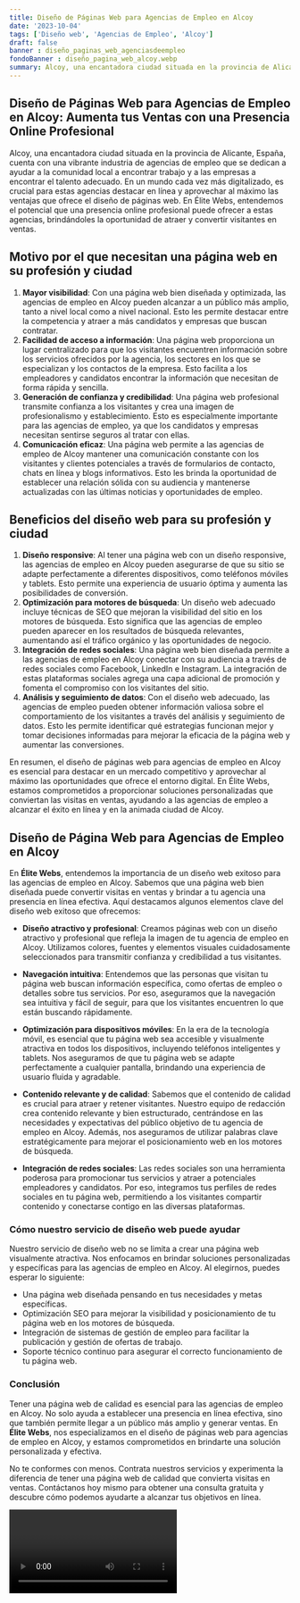 ```yaml
---
title: Diseño de Páginas Web para Agencias de Empleo en Alcoy
date: '2023-10-04'
tags: ['Diseño web', 'Agencias de Empleo', 'Alcoy']
draft: false
banner : diseño_paginas_web_agenciasdeempleo
fondoBanner : diseño_pagina_web_alcoy.webp
summary: Alcoy, una encantadora ciudad situada en la provincia de Alicante, España, cuenta con una vibrante industria de agencias de empleo que se dedican a ayudar a la comunidad local a encontrar trabajo y a las empresas a encontrar el talento adecuado. En un mundo cada vez más digitalizado, es crucial para estas agencias destacar en línea y aprovechar al máximo las ventajas que ofrece el diseño de páginas web. En Élite Webs, entendemos el potencial que una presencia online profesional puede ofrecer a estas agencias, brindándoles la oportunidad de atraer y convertir visitantes en ventas. 
---
```


## Diseño de Páginas Web para Agencias de Empleo en Alcoy: Aumenta tus Ventas con una Presencia Online Profesional

Alcoy, una encantadora ciudad situada en la provincia de Alicante, España, cuenta con una vibrante industria de agencias de empleo que se dedican a ayudar a la comunidad local a encontrar trabajo y a las empresas a encontrar el talento adecuado. En un mundo cada vez más digitalizado, es crucial para estas agencias destacar en línea y aprovechar al máximo las ventajas que ofrece el diseño de páginas web. En Élite Webs, entendemos el potencial que una presencia online profesional puede ofrecer a estas agencias, brindándoles la oportunidad de atraer y convertir visitantes en ventas. 

## Motivo por el que necesitan una página web en su profesión y ciudad

1. **Mayor visibilidad**: Con una página web bien diseñada y optimizada, las agencias de empleo en Alcoy pueden alcanzar a un público más amplio, tanto a nivel local como a nivel nacional. Esto les permite destacar entre la competencia y atraer a más candidatos y empresas que buscan contratar.
2. **Facilidad de acceso a información**: Una página web proporciona un lugar centralizado para que los visitantes encuentren información sobre los servicios ofrecidos por la agencia, los sectores en los que se especializan y los contactos de la empresa. Esto facilita a los empleadores y candidatos encontrar la información que necesitan de forma rápida y sencilla.
3. **Generación de confianza y credibilidad**: Una página web profesional transmite confianza a los visitantes y crea una imagen de profesionalismo y establecimiento. Esto es especialmente importante para las agencias de empleo, ya que los candidatos y empresas necesitan sentirse seguros al tratar con ellas.
4. **Comunicación eficaz**: Una página web permite a las agencias de empleo de Alcoy mantener una comunicación constante con los visitantes y clientes potenciales a través de formularios de contacto, chats en línea y blogs informativos. Esto les brinda la oportunidad de establecer una relación sólida con su audiencia y mantenerse actualizadas con las últimas noticias y oportunidades de empleo.

## Beneficios del diseño web para su profesión y ciudad

1. **Diseño responsive**: Al tener una página web con un diseño responsive, las agencias de empleo en Alcoy pueden asegurarse de que su sitio se adapte perfectamente a diferentes dispositivos, como teléfonos móviles y tablets. Esto permite una experiencia de usuario óptima y aumenta las posibilidades de conversión.
2. **Optimización para motores de búsqueda**: Un diseño web adecuado incluye técnicas de SEO que mejoran la visibilidad del sitio en los motores de búsqueda. Esto significa que las agencias de empleo pueden aparecer en los resultados de búsqueda relevantes, aumentando así el tráfico orgánico y las oportunidades de negocio.
3. **Integración de redes sociales**: Una página web bien diseñada permite a las agencias de empleo en Alcoy conectar con su audiencia a través de redes sociales como Facebook, LinkedIn e Instagram. La integración de estas plataformas sociales agrega una capa adicional de promoción y fomenta el compromiso con los visitantes del sitio.
4. **Análisis y seguimiento de datos**: Con el diseño web adecuado, las agencias de empleo pueden obtener información valiosa sobre el comportamiento de los visitantes a través del análisis y seguimiento de datos. Esto les permite identificar qué estrategias funcionan mejor y tomar decisiones informadas para mejorar la eficacia de la página web y aumentar las conversiones.

En resumen, el diseño de páginas web para agencias de empleo en Alcoy es esencial para destacar en un mercado competitivo y aprovechar al máximo las oportunidades que ofrece el entorno digital. En Élite Webs, estamos comprometidos a proporcionar soluciones personalizadas que conviertan las visitas en ventas, ayudando a las agencias de empleo a alcanzar el éxito en línea y en la animada ciudad de Alcoy.

<GifSeo />

<Cta />

## Diseño de Página Web para Agencias de Empleo en Alcoy

En **Élite Webs**, entendemos la importancia de un diseño web exitoso para las agencias de empleo en Alcoy. Sabemos que una página web bien diseñada puede convertir visitas en ventas y brindar a tu agencia una presencia en línea efectiva. Aquí destacamos algunos elementos clave del diseño web exitoso que ofrecemos:

- **Diseño atractivo y profesional**: Creamos páginas web con un diseño atractivo y profesional que refleja la imagen de tu agencia de empleo en Alcoy. Utilizamos colores, fuentes y elementos visuales cuidadosamente seleccionados para transmitir confianza y credibilidad a tus visitantes.

- **Navegación intuitiva**: Entendemos que las personas que visitan tu página web buscan información específica, como ofertas de empleo o detalles sobre tus servicios. Por eso, aseguramos que la navegación sea intuitiva y fácil de seguir, para que los visitantes encuentren lo que están buscando rápidamente.

- **Optimización para dispositivos móviles**: En la era de la tecnología móvil, es esencial que tu página web sea accesible y visualmente atractiva en todos los dispositivos, incluyendo teléfonos inteligentes y tablets. Nos aseguramos de que tu página web se adapte perfectamente a cualquier pantalla, brindando una experiencia de usuario fluida y agradable.

- **Contenido relevante y de calidad**: Sabemos que el contenido de calidad es crucial para atraer y retener visitantes. Nuestro equipo de redacción crea contenido relevante y bien estructurado, centrándose en las necesidades y expectativas del público objetivo de tu agencia de empleo en Alcoy. Además, nos aseguramos de utilizar palabras clave estratégicamente para mejorar el posicionamiento web en los motores de búsqueda.

- **Integración de redes sociales**: Las redes sociales son una herramienta poderosa para promocionar tus servicios y atraer a potenciales empleadores y candidatos. Por eso, integramos tus perfiles de redes sociales en tu página web, permitiendo a los visitantes compartir contenido y conectarse contigo en las diversas plataformas.

### Cómo nuestro servicio de diseño web puede ayudar

Nuestro servicio de diseño web no se limita a crear una página web visualmente atractiva. Nos enfocamos en brindar soluciones personalizadas y específicas para las agencias de empleo en Alcoy. Al elegirnos, puedes esperar lo siguiente:

- Una página web diseñada pensando en tus necesidades y metas específicas.
- Optimización SEO para mejorar la visibilidad y posicionamiento de tu página web en los motores de búsqueda.
- Integración de sistemas de gestión de empleo para facilitar la publicación y gestión de ofertas de trabajo.
- Soporte técnico continuo para asegurar el correcto funcionamiento de tu página web.

### Conclusión

Tener una página web de calidad es esencial para las agencias de empleo en Alcoy. No solo ayuda a establecer una presencia en línea efectiva, sino que también permite llegar a un público más amplio y generar ventas. En **Élite Webs**, nos especializamos en el diseño de páginas web para agencias de empleo en Alcoy, y estamos comprometidos en brindarte una solución personalizada y efectiva.

No te conformes con menos. Contrata nuestros servicios y experimenta la diferencia de tener una página web de calidad que convierta visitas en ventas. Contáctanos hoy mismo para obtener una consulta gratuita y descubre cómo podemos ayudarte a alcanzar tus objetivos en línea.

<Video />

<CtaBot job='Agencias de Empleo' city='Alcoy'/>

<Gmaps query='Alcoy+españa+maps' />